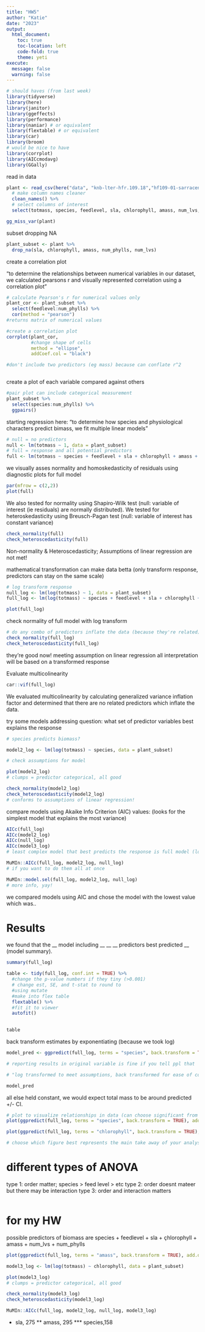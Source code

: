 ```yaml
---
title: "HW5"
author: "Katie"
date: "2023"
output:
  html_document:
    toc: true
    toc-location: left
    code-fold: true
    theme: yeti
execute:
  message: false
  warning: false
---
```


```r
# should haves (from last week)
library(tidyverse)
library(here)
library(janitor)
library(ggeffects)
library(performance)
library(naniar) # or equivalent
library(flextable) # or equivalent
library(car)
library(broom)
# would be nice to have
library(corrplot)
library(AICcmodavg)
library(GGally)
```

read in data
```r
plant <- read_csv(here("data", "knb-lter-hfr.109.18","hf109-01-sarracenia.csv")) %>% 
  # make column names cleaner
  clean_names() %>% 
  # select columns of interest 
  select(totmass, species, feedlevel, sla, chlorophyll, amass, num_lvs, num_phylls)

```

```r
gg_miss_var(plant)
```

subset dropping NA
```r
plant_subset <- plant %>% 
  drop_na(sla, chlorophyll, amass, num_phylls, num_lvs)
```

create a correlation plot

"to determine the relationships between numerical variables in our dataset, we calculated pearsons r and visually represented correlation using a correlation plot"
```r
# calculate Pearson's r for numerical values only
plant_cor <- plant_subset %>% 
  select(feedlevel:num_phylls) %>% 
  cor(method = "pearson")
#returns matrix of numerical values

#create a correlation plot 
corrplot(plant_cor,
         #change shape of cells 
         method = "ellipse",
         addCoef.col = "black")

#don't include two predictors (eg mass) because can conflate r^2



```

create a plot of each variable compared against others
```r
#pair plot can include categorical measurement
plant_subset %>% 
  select(species:num_phylls) %>% 
  ggpairs()
```

starting regression here:
"to determine how species and physiological characters predict bimass, we fit multiple linear models"
```r
# null = no predictors
null <- lm(totmass ~ 1, data = plant_subset)
# full = response and all potential predictors 
full <- lm(totmass ~ species + feedlevel + sla + chlorophyll + amass + num_lvs + num_phylls, data = plant_subset)
```

we visually asses normality and homoskedasticity of residuals using diagnostic plots for full model 
```r
par(mfrow = c(2,2))
plot(full)
```

We also tested for normality using Shapiro-Wilk test (null: variable of interest (ie residuals) are normally distributed). 
We tested for heteroskedasticity using Breusch-Pagan test (null: variable of interest has constant variance)
```r
check_normality(full)
check_heteroscedasticity(full)
```
Non-normality & Heteroscedasticity;
Assumptions of linear regression are not met!

mathematical transformation can make data betta
(only transform response, predictors can stay on the same scale)
```r
# log transform response
null_log <- lm(log(totmass) ~ 1, data = plant_subset)
full_log <- lm(log(totmass) ~ species + feedlevel + sla + chlorophyll + amass + num_lvs + num_phylls, data = plant_subset)

plot(full_log)
```


check normality of full model with log transform
```r
# do any combo of predictors inflate the data (because they're related)
check_normality(full_log)
check_heteroscedasticity(full_log)
```


they're good now! meeting assumption on linear regression
all interpretation will be based on a transformed response 


Evaluate multicolinearity
```r
car::vif(full_log)
```
We evaluated multicolinearity by calculating generalized variance inflation factor and determined that there are no related predictors which inflate the data.

try some models 
addressing question: what set of predictor variables best explains the response

```r
# species predicts biomass?

model2_log <- lm(log(totmass) ~ species, data = plant_subset)
```

```r
# check assumptions for model 

plot(model2_log)
# clumps = predictor categorical, all good

check_normality(model2_log)
check_heteroscedasticity(model2_log)
# conforms to assumptions of linear regression!
```

compare models using Akaike Info Criterion (AIC) values:
(looks for the simplest model that explains the most variance)
```r
AICc(full_log)
AICc(model2_log)    
AICc(null_log)
AICc(model3_log)
# least complex model that best predicts the response is full model (lowest value)
```

```r
MuMIn::AICc(full_log, model2_log, null_log)
# if you want to do them all at once 

MuMIn::model.sel(full_log, model2_log, null_log)
# more info, yay!
```

we compared models using AIC and chose the model with the lowest value which was..


# Results 

we found that the __ model including __ __ __ predictors best predicted __ (model summary). 

```r
summary(full_log)

```

```r
table <- tidy(full_log, conf.int = TRUE) %>% 
  #change the p-value numbers if they tiny (>0.001)
  # change est, SE, and t-stat to round to 
  #using mutate
  #make into flex table 
  flextable() %>% 
  #fit it to viewer
  autofit()
  

table
```

back transform estimates by exponentiating (because we took log)
```r
model_pred <- ggpredict(full_log, terms = "species", back.transform = TRUE)

# reporting results in original variable is fine if you tell ppl that 

# "log transformed to meet assumptions, back transformed for ease of communication of results"
```

```r
model_pred
```

all else held constant, we would expect total mass to be around predicted +/- CI. 

```r
# plot to visualize relationships in data (can choose significant from summary(full_log))
plot(ggpredict(full_log, terms = "species", back.transform = TRUE), add.data = TRUE)

plot(ggpredict(full_log, terms = "chlorophyll", back.transform = TRUE), add.data = TRUE)

# choose which figure best represents the main take away of your analysis
```


# different types of ANOVA 

type 1: order matter; species > feed level > etc
type 2: order doesnt mateer but there may be interaction
type 3: order and interaction matters

```r

```



# for my HW
possible predictors of biomass are
species + feedlevel + sla + çhlorophyll + amass + num_lvs + num_phylls

```r
plot(ggpredict(full_log, terms = "amass", back.transform = TRUE), add.data = TRUE)
```

```r
model3_log <- lm(log(totmass) ~ chlorophyll, data = plant_subset)

plot(model3_log)
# clumps = predictor categorical, all good

```

```r
check_normality(model3_log)
check_heteroscedasticity(model3_log)
```

```r
MuMIn::AICc(full_log, model2_log, null_log, model3_log)
```

* sla, 275
** amass, 295
*** species,158
